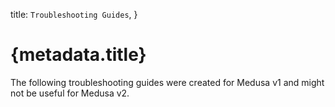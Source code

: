 
  title: `Troubleshooting Guides`,
}

# {metadata.title}

<Note type="soon">

The following troubleshooting guides were created for Medusa v1 and might not be useful for Medusa v2.

</Note>

<ChildDocs />